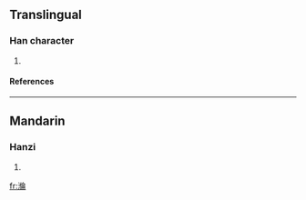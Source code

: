 ==Translingual==
===Han character===
{{Han char|rn=85|rad=水|as=10|sn=13|four=3812<sub>7</sub>|canj=水人人月 (EOOB)}}
# {{defn|Han|sort=水10}}
====References====
{{Han ref|kx=0640.100|dkj=17955|dj=1047.060|hdz=31700.040|uh=6EA3|ud=28323|bh=DE6A|bd=56938}}

----
==Mandarin==
===Hanzi===
{{cmn-hanzi|pin=[[lún]] ([[lun2]])|wg=lun<sup>2</sup>}}
# {{defn|Mandarin}}

[[fr:溣]]